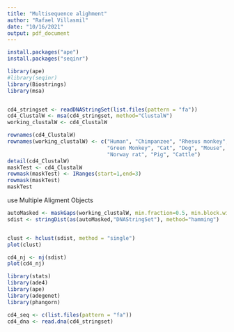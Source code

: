 ```yaml
---
title: "Multisequence alighment"
author: "Rafael Villasmil"
date: "10/16/2021"
output: pdf_document
---
```


```r
install.packages("ape")
install.packages("seqinr")
```

```r
library(ape)
#library(seqinr)
library(Biostrings)
library(msa)
```

```r
```

```r
cd4_stringset <- readDNAStringSet(list.files(pattern = "fa"))
cd4_ClustalW <- msa(cd4_stringset, method="ClustalW") 
working_clustalW <- cd4_ClustalW
```


```r
rownames(cd4_ClustalW)
rownames(working_clustalW) <- c("Human", "Chimpanzee", "Rhesus monkey", 
                                "Green Monkey", "Cat", "Dog", "Mouse",
                                "Norway rat", "Pig", "Cattle")
detail(cd4_ClustalW)
maskTest <- cd4_ClustalW
rowmask(maskTest) <- IRanges(start=1,end=3)
rowmask(maskTest)
maskTest
```

use Multiple Aligment Objects 
```r
autoMasked <- maskGaps(working_clustalW, min.fraction=0.5, min.block.width=4)
sdist <- stringDist(as(autoMasked,"DNAStringSet"), method="hamming")


clust <- hclust(sdist, method = "single")
plot(clust)

cd4_nj <- nj(sdist)
plot(cd4_nj)
```

```r
library(stats)
library(ade4)
library(ape)
library(adegenet)
library(phangorn)

cd4_seq <- c(list.files(pattern = "fa"))
cd4_dna <- read.dna(cd4_stringset)
```


